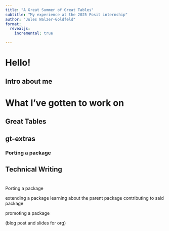 ```yaml
---
title: "A Great Summer of Great Tables"
subtitle: "My experience at the 2025 Posit internship"
author: "Jules Walzer-Goldfeld"
format:
  revealjs:
    incremental: true   

---
```



# Hello!

## Intro about me

# What I've gotten to work on

## Great Tables

## gt-extras

### Porting a package


## Technical Writing

# 

Porting a package

extending a package
    learning about the parent package
    contributing to said package

promoting a package



(blog post and slides for org)